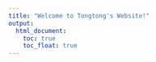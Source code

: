 ```yaml
---
title: "Welcome to Tongtong's Website!"
output: 
  html_document:
    toc: true
    toc_float: true
---
```


